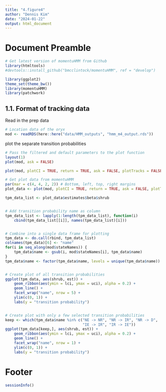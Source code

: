 ---
title: "4.figure4"
author: "Dennis Kim"
date: "2024-01-22"
output: html_document
---

# Document Preamble 
```{r preamble, message=FALSE, warning=FALSE}
# Get latest version of momentuHMM from Github
library(htmltools)
#devtools::install_github("bmcclintock/momentuHMM", ref = "develop")

library(ggplot2)
theme_set(theme_bw())
library(momentuHMM)
library(patchwork)
```

## 1.1. Format of tracking data

Read in the prep data
```{r read in prep data}
# Location data of the oryx 
mod <- readRDS(here::here("data/HMM_outputs", "hmm_m4_output.rds"))
```

plot the separate transition probabilities
```{r debug }
# Pass the filtered and default parameters to the plot function
layout(1)
plot(mod, ask = FALSE)
```


```{r plot}
plot(mod, plotCI = TRUE, return = TRUE, ask = FALSE, plotTracks = FALSE)

# Get plot data from momentuHMM
par(mar = c(4, 4, 2, 2)) # Bottom, left, top, right margins
plot_data <- plot(mod, plotCI = TRUE, return = TRUE, ask = FALSE, plotTracks = FALSE)

tpm_data_list <- plot_data$estimates$beta$shrub


# Add transition probability name as column
tpm_data_list <- lapply(1:length(tpm_data_list), function(i) 
    cbind(tpm_data_list[[i]], names(tpm_data_list)[i]))


# Combine into a single data frame for plotting
tpm_data <- do.call(rbind, tpm_data_list)
colnames(tpm_data)[6] <- "name"
for(i in seq_along(mod$stateNames)) {
    tpm_data$name <- gsub(i, mod$stateNames[i], tpm_data$name)
}
tpm_data$name <- factor(tpm_data$name, levels = unique(tpm_data$name))


# Create plot of all transition probabilities
ggplot(tpm_data, aes(shrub, est)) +
    geom_ribbon(aes(ymin = lci, ymax = uci), alpha = 0.2) +
    geom_line() +
    facet_wrap("name", nrow = 5) +
    ylim(c(0, 1)) +
    labs(y = "transition probability")


# Create plot with only a few selected transition probabilities
keep <- which(tpm_data$name %in% c("NE -> NR", "NR -> IR", "NR -> D",
                                   "IE -> IR", "IR -> IE"))
ggplot(tpm_data[keep,], aes(shrub, est)) +
    geom_ribbon(aes(ymin = lci, ymax = uci), alpha = 0.2) +
    geom_line() +
    facet_wrap("name", nrow = 1) +
    ylim(c(0, 1)) +
    labs(y = "transition probability")
```

# Footer
```{r footer}
sessionInfo()
```
